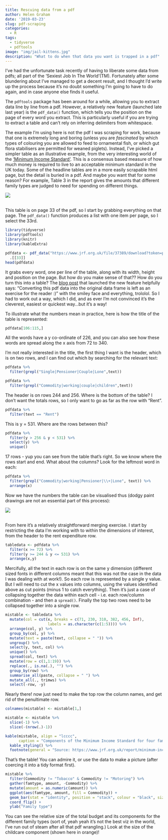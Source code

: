 ```yaml
---
title: Rescuing data from a pdf
author: Helen Graham
date: '2019-03-23'
slug: pdf-scraping
categories:
  - R
tags:
  - tidyverse
  - pdftools
image: "img/jail-kittens.jpg"
description: "What to do when that data you want is trapped in a pdf"
---
```


I've had the unfortunate task recently of having to liberate some 
data from pdfs; all part of the 'Sexiest Job In The World'(TM). 
Fortunately after some blundering about 
I've managed to get a decent result, and I thought I'd write up the process because it's no 
doubt something I'm going to have to do again, and in case anyone else finds it useful.

The `pdftools` package has been around for a while, allowing you to extract data line by 
line from a pdf. However, a relatively new feature (launched late last year) is the 
`pdf_data()` function, which 
tells you the position on the page of every word you extract. This is particularly useful if 
you are trying to extract a table and can't rely on inferring delimiters from whitespace.

The example I'm using here is not the pdf I was scraping for work, because that one is 
extremely long and boring (unless you are *fascinated* by which types of colouring you 
are allowed to feed to ornamental fish, or which gut flora stabilisers are permitted for 
weaned piglets). Instead, I've picked a simpler table as an
illustrative example, from the very interesting world of the 
['Minimum Income Standard'](https://www.jrf.org.uk/report/minimum-income-standard-britain-what-people-think).
This is a consensus based measure of how much money is required to live to an acceptable 
minimum standard in the UK today. Some of the headline tables are in a more easily 
scrapable html page, but the detail is buried in a pdf. And maybe you want that for some 
reason? For example, Table 3 in the report gives the amounts that different family types 
are judged to need for spending on different things.

![](mistable.jpg)


<br>
This table is on page 33 of the pdf, so I start by grabbing everything on that page. The 
`pdf_data()` function produces a list with one item per page, so I select the 33rd.

```r
library(tidyverse)
library(pdftools)
library(knitr)
library(kableExtra)

pdfdata <- pdf_data("https://www.jrf.org.uk/file/37389/download?token=pg1Xs2Qb&filetype=full-report") %>% 
  .[[33]]
head(pdfdata)
```

It grabs every word, one per line of the table, along with its width, height and position 
on the page. But how do you make sense of that?? How do you turn this into a table?
The [blog post](https://ropensci.org/technotes/2018/12/14/pdftools-20/) 
that launched the new feature helpfully says:
"Converting this pdf data into the original data frame is left as an exercise for the 
reader :)" with the smiley face and everything, trololol. 
So I had to work out a way, which I did, and as ever I'm not convinced it's the cleverest,
easiest or quickest way...but it's a way!

To illustrate what the numbers mean in practice, here is how the title of the 
table is represented:

```r
pdfdata[106:115,]
```

All the words have a y co-ordinate of 226, and you can also see how these words 
are spread along the x axis from 72 to 340. 

I'm not really interested in the title, the first thing I want is the header, which is
on two rows, and I can find out which by searching for the relevant text:

```r
pdfdata %>% 
  filter(grepl("Single|Pensioner|Couple|Lone",text))

pdfdata %>% 
  filter(grepl("Commodity|working|couple|children",text))
```

The header is on rows 244 and 256. Where is the bottom of the table?
I don't want the totals rows, so I only want to go as far as the row with "Rent".

```r
pdfdata %>% 
  filter(text == "Rent")
```

This is y = 531. Where are the rows between this?

```r
pdfdata %>% 
  filter(y > 256 & y < 531) %>% 
  select(y) %>% 
  unique()
```

17 rows - yup you can see from the table that's right. 
So we know where the rows start and end. What about the columns?
Look for the leftmost word in each:

```r
pdfdata %>% 
  filter(grepl("Commodity|working|Pensioner|\\+|Lone", text)) %>% 
  arrange(x)
```

Now we have the numbers the table can be visualised thus (dodgy paint drawings are 
not an essential part of this process):

![](tablelocations.png)

<br>
From here it's a relatively straightforward merging exercise. I 
start by restricting the data I'm working with to within the dimensions of interest, from 
the header to the rent expenditure row.

```r
tabledata <- pdfdata %>% 
  filter(x >= 72) %>% 
  filter(y >= 244 & y <= 531) %>% 
  arrange(x,y)
```

Mercifully, all the text in each row is on the same y dimension (different sized fonts in different 
columns meant that this was not the case in the data I was
dealing with at work!). So each row is represented by a single y value.
But I will need to cut the x values into columns, using the values identified above as
cut points (minus 1 to catch everything). Then it's just a case of collapsing together 
the data within each cell - i.e. each row/column combination - and then a `spread()`.
Finally the top two rows need to be collapsed together into a single row.

```r
mistable <- tabledata %>% 
  mutate(col = cut(x, breaks = c(71, 230, 310, 382, 456, Inf), 
                   labels = as.character(c(1:5)))) %>% 
  arrange(col, y) %>% 
  group_by(col, y) %>% 
  mutate(text = paste(text, collapse = " ")) %>% 
  ungroup() %>%
  select(y, text, col) %>% 
  unique() %>% 
  spread(col, text) %>% 
  mutate(row = c(1,1:19)) %>% 
  replace(., is.na(.), "") %>% 
  group_by(row) %>% 
  summarise_all(paste, collapse = " ") %>%
  mutate_all(., trimws) %>% 
  select(-row, -y)
```

Nearly there! now just need to make the top row the column names, and
get rid of the penultimate row.

```r
colnames(mistable) <- mistable[1,]

mistable <- mistable %>% 
  slice(-1) %>% 
  slice(-(nrow(.)-1))

kable(mistable, align = "lcccc",
      caption = "Components of the Minimum Income Standard for four family types") %>% 
  kable_styling() %>% 
  footnote(general = "Source: https://www.jrf.org.uk/report/minimum-income-standard-britain-what-people-think")
```

That's the table! You can admire it, or use the data to make a picture 
(after coercing it into a tidy format first). 

```r
mistable %>% 
  filter(Commodity != "Tobacco" & Commodity != "Motoring") %>% 
  gather(famtype, amount, -Commodity) %>% 
  mutate(amount = as.numeric(amount)) %>% 
  ggplot(aes(famtype, amount, fill = Commodity)) + 
  geom_bar(stat = "identity", position = "stack", colour = "black", size = 0.5) +
  coord_flip() +
  ylab("Family type")
```

You can see the relative size of the total budget and its components for the different family 
types (sort of, yeah yeah it's not the best viz in the world, I've run out of steam after 
all that pdf wrangling.) Look at the size of the childcare component (shown here in orange)!
